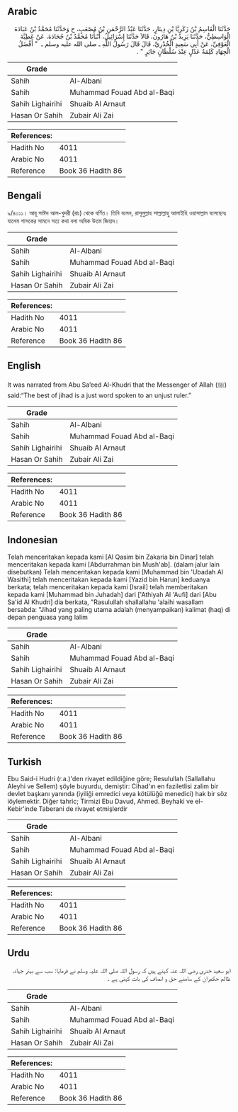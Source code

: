## Arabic


<div dir="rtl" lang="ar" style={{fontSize:'larger',backgroundColor:'#f8f9fa',padding:20}}>
حَدَّثَنَا الْقَاسِمُ بْنُ زَكَرِيَّا بْنِ دِينَارٍ، حَدَّثَنَا عَبْدُ الرَّحْمَنِ بْنُ مُصْعَبٍ، ح وَحَدَّثَنَا مُحَمَّدُ بْنُ عَبَادَةَ الْوَاسِطِيُّ، حَدَّثَنَا يَزِيدُ بْنُ هَارُونَ، قَالاَ حَدَّثَنَا إِسْرَائِيلُ، أَنْبَأَنَا مُحَمَّدُ بْنُ جُحَادَةَ، عَنْ عَطِيَّةَ الْعَوْفِيِّ، عَنْ أَبِي سَعِيدٍ الْخُدْرِيِّ، قَالَ قَالَ رَسُولُ اللَّهِ ـ صلى الله عليه وسلم ـ ‏ "‏ أَفْضَلُ الْجِهَادِ كَلِمَةُ عَدْلٍ عِنْدَ سُلْطَانٍ جَائِرٍ ‏"‏ ‏.‏
</div>
<div style={{backgroundColor:'#f8f9fa',padding:20, marginBottom: 10}}><table> <thead> <tr> <th>Grade</th> <th></th> </tr> </thead> <tbody> <tr><td>Sahih</td><td>Al-Albani</td></tr><tr><td>Sahih</td><td>Muhammad Fouad Abd al-Baqi</td></tr><tr><td>Sahih Lighairihi</td><td>Shuaib Al Arnaut</td></tr><tr><td>Hasan Or Sahih</td><td>Zubair Ali Zai</td></tr></tbody></table><table> <thead> <tr> <th>References:</th> <th></th> </tr> </thead> <tbody><tr><td>Hadith No</td><td>4011</td></tr><tr><td>Arabic No</td><td>4011</td></tr><tr><td>Reference</td><td>Book 36 Hadith 86</td></tr></tbody></table></div>

## Bengali


<div dir="ltr" lang="bn" style={{fontSize:'larger',backgroundColor:'#f8f9fa',padding:20}}>
৯/৪০১১। আবূ সাঈদ আল-খুদরী (রাঃ) থেকে বর্ণিত। তিনি বলেন, রাসূলুল্লাহ সাল্লাল্লাহু আলাইহি ওয়াসাল্লাম বলেছেনঃ যালেম শাসকের সামনে সত্য কথা বলা অধিক উত্তম জিহাদ।
</div>
<div style={{backgroundColor:'#f8f9fa',padding:20, marginBottom: 10}}><table> <thead> <tr> <th>Grade</th> <th></th> </tr> </thead> <tbody> <tr><td>Sahih</td><td>Al-Albani</td></tr><tr><td>Sahih</td><td>Muhammad Fouad Abd al-Baqi</td></tr><tr><td>Sahih Lighairihi</td><td>Shuaib Al Arnaut</td></tr><tr><td>Hasan Or Sahih</td><td>Zubair Ali Zai</td></tr></tbody></table><table> <thead> <tr> <th>References:</th> <th></th> </tr> </thead> <tbody><tr><td>Hadith No</td><td>4011</td></tr><tr><td>Arabic No</td><td>4011</td></tr><tr><td>Reference</td><td>Book 36 Hadith 86</td></tr></tbody></table></div>

## English


<div dir="ltr" lang="en" style={{fontSize:'larger',backgroundColor:'#f8f9fa',padding:20}}>
It was narrated from Abu Sa’eed Al-Khudri that the Messenger of Allah (ﷺ) said:“The best of jihad is a just word spoken to an unjust ruler.”
</div>
<div style={{backgroundColor:'#f8f9fa',padding:20, marginBottom: 10}}><table> <thead> <tr> <th>Grade</th> <th></th> </tr> </thead> <tbody> <tr><td>Sahih</td><td>Al-Albani</td></tr><tr><td>Sahih</td><td>Muhammad Fouad Abd al-Baqi</td></tr><tr><td>Sahih Lighairihi</td><td>Shuaib Al Arnaut</td></tr><tr><td>Hasan Or Sahih</td><td>Zubair Ali Zai</td></tr></tbody></table><table> <thead> <tr> <th>References:</th> <th></th> </tr> </thead> <tbody><tr><td>Hadith No</td><td>4011</td></tr><tr><td>Arabic No</td><td>4011</td></tr><tr><td>Reference</td><td>Book 36 Hadith 86</td></tr></tbody></table></div>

## Indonesian


<div dir="ltr" lang="id" style={{fontSize:'larger',backgroundColor:'#f8f9fa',padding:20}}>
Telah menceritakan kepada kami [Al Qasim bin Zakaria bin Dinar] telah menceritakan kepada kami [Abdurrahman bin Mush'ab]. (dalam jalur lain disebutkan) Telah menceritakan kepada kami [Muhammad bin 'Ubadah Al Wasithi] telah menceritakan kepada kami [Yazid bin Harun] keduanya berkata; telah menceritakan kepada kami [Israil] telah memberitakan kepada kami [Muhammad bin Juhadah] dari ['Athiyah Al 'Aufi] dari [Abu Sa'id Al Khudri] dia berkata, "Rasulullah shallallahu 'alaihi wasallam bersabda: "Jihad yang paling utama adalah (menyampaikan) kalimat (haq) di depan penguasa yang lalim
</div>
<div style={{backgroundColor:'#f8f9fa',padding:20, marginBottom: 10}}><table> <thead> <tr> <th>Grade</th> <th></th> </tr> </thead> <tbody> <tr><td>Sahih</td><td>Al-Albani</td></tr><tr><td>Sahih</td><td>Muhammad Fouad Abd al-Baqi</td></tr><tr><td>Sahih Lighairihi</td><td>Shuaib Al Arnaut</td></tr><tr><td>Hasan Or Sahih</td><td>Zubair Ali Zai</td></tr></tbody></table><table> <thead> <tr> <th>References:</th> <th></th> </tr> </thead> <tbody><tr><td>Hadith No</td><td>4011</td></tr><tr><td>Arabic No</td><td>4011</td></tr><tr><td>Reference</td><td>Book 36 Hadith 86</td></tr></tbody></table></div>

## Turkish


<div dir="ltr" lang="tr" style={{fontSize:'larger',backgroundColor:'#f8f9fa',padding:20}}>
Ebu Said-i Hudri (r.a.)'den rivayet edildiğine göre; Resulullah (Sallallahu Aleyhi ve Sellem) şöyle buyurdu, demiştir: Cihad'ın en faziletlisi zalim bir devlet başkanı yanında (iyiliği emredici veya kötülüğü menedici) hak bir söz iöylemektir. Diğer tahric; Tirmizi Ebu Davud, Ahmed. Beyhaki ve el-Kebir'inde Taberani de rivayet etmişlerdir
</div>
<div style={{backgroundColor:'#f8f9fa',padding:20, marginBottom: 10}}><table> <thead> <tr> <th>Grade</th> <th></th> </tr> </thead> <tbody> <tr><td>Sahih</td><td>Al-Albani</td></tr><tr><td>Sahih</td><td>Muhammad Fouad Abd al-Baqi</td></tr><tr><td>Sahih Lighairihi</td><td>Shuaib Al Arnaut</td></tr><tr><td>Hasan Or Sahih</td><td>Zubair Ali Zai</td></tr></tbody></table><table> <thead> <tr> <th>References:</th> <th></th> </tr> </thead> <tbody><tr><td>Hadith No</td><td>4011</td></tr><tr><td>Arabic No</td><td>4011</td></tr><tr><td>Reference</td><td>Book 36 Hadith 86</td></tr></tbody></table></div>

## Urdu


<div dir="rtl" lang="ur" style={{fontSize:'larger',backgroundColor:'#f8f9fa',padding:20}}>
ابو سعید خدری رضی اللہ عنہ کہتے ہیں کہ رسول اللہ صلی اللہ علیہ وسلم نے فرمایا: سب سے بہتر جہاد، ظالم حکمران کے سامنے حق و انصاف کی بات کہنی ہے ۔
</div>
<div style={{backgroundColor:'#f8f9fa',padding:20, marginBottom: 10}}><table> <thead> <tr> <th>Grade</th> <th></th> </tr> </thead> <tbody> <tr><td>Sahih</td><td>Al-Albani</td></tr><tr><td>Sahih</td><td>Muhammad Fouad Abd al-Baqi</td></tr><tr><td>Sahih Lighairihi</td><td>Shuaib Al Arnaut</td></tr><tr><td>Hasan Or Sahih</td><td>Zubair Ali Zai</td></tr></tbody></table><table> <thead> <tr> <th>References:</th> <th></th> </tr> </thead> <tbody><tr><td>Hadith No</td><td>4011</td></tr><tr><td>Arabic No</td><td>4011</td></tr><tr><td>Reference</td><td>Book 36 Hadith 86</td></tr></tbody></table></div>